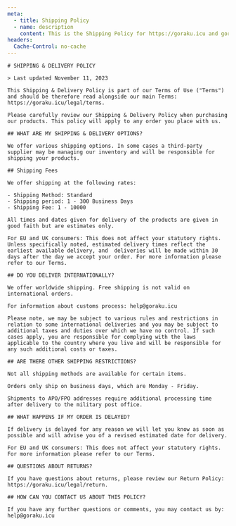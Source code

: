 ```yaml
---
meta:
  - title: Shipping Policy
  - name: description
    content: This is the Shipping Policy for https://goraku.icu and gorakuicu apps.
headers:
  Cache-Control: no-cache
---
```



<CommonLayout>
  <article className="prose dark:prose-invert">

    # SHIPPING & DELIVERY POLICY

    > Last updated November 11, 2023

    This Shipping & Delivery Policy is part of our Terms of Use ("Terms") and should be therefore read alongside our main Terms: https://goraku.icu/legal/terms.

    Please carefully review our Shipping & Delivery Policy when purchasing our products. This policy will apply to any order you place with us.

    ## WHAT ARE MY SHIPPING & DELIVERY OPTIONS?

    We offer various shipping options. In some cases a third-party supplier may be managing our inventory and will be responsible for shipping your products.

    ## Shipping Fees

    We offer shipping at the following rates:

    - Shipping Method: Standard
    - Shipping period: 1 - 300 Business Days
    - Shipping Fee: 1 - 10000

    All times and dates given for delivery of the products are given in good faith but are estimates only.

    For EU and UK consumers: This does not affect your statutory rights. Unless specifically noted, estimated delivery times reflect the earliest available delivery, and  deliveries will be made within 30 days after the day we accept your order. For more information please refer to our Terms.

    ## DO YOU DELIVER INTERNATIONALLY?

    We offer worldwide shipping. Free shipping is not valid on international orders.

    For information about customs process: help@goraku.icu

    Please note, we may be subject to various rules and restrictions in relation to some international deliveries and you may be subject to additional taxes and duties over which we have no control. If such cases apply, you are responsible for complying with the laws applicable to the country where you live and will be responsible for any such additional costs or taxes.

    ## ARE THERE OTHER SHIPPING RESTRICTIONS?

    Not all shipping methods are available for certain items.

    Orders only ship on business days, which are Monday - Friday.

    Shipments to APO/FPO addresses require additional processing time after delivery to the military post office.

    ## WHAT HAPPENS IF MY ORDER IS DELAYED?

    If delivery is delayed for any reason we will let you know as soon as possible and will advise you of a revised estimated date for delivery.

    For EU and UK consumers: This does not affect your statutory rights. For more information please refer to our Terms.

    ## QUESTIONS ABOUT RETURNS?

    If you have questions about returns, please review our Return Policy: https://goraku.icu/legal/return.

    ## HOW CAN YOU CONTACT US ABOUT THIS POLICY?

    If you have any further questions or comments, you may contact us by: help@goraku.icu

  </article>
</CommonLayout>
